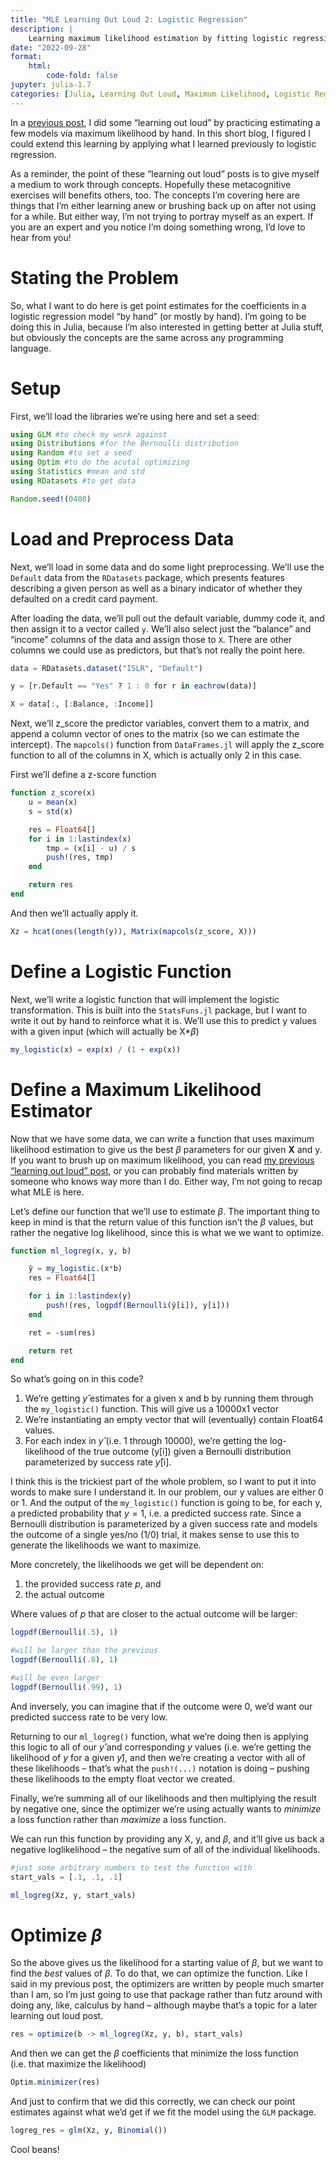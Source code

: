 ```yaml
---
title: "MLE Learning Out Loud 2: Logistic Regression"
description: |
    Learning maximum likelihood estimation by fitting logistic regression 'by hand' (sort of)
date: "2022-09-28"
format:
    html:
        code-fold: false
jupyter: julia-1.7
categories: [Julia, Learning Out Loud, Maximum Likelihood, Logistic Regression]
---
```


In a [previous post](https://www.ericekholm.com/posts/mle-learning-julia/), I did some "learning out loud" by practicing estimating a few models via maximum likelihood by hand. In this short blog, I figured I could extend this learning by applying what I learned previously to logistic regression.

As a reminder, the point of these "learning out loud" posts is to give myself a medium to work through concepts. Hopefully these metacognitive exercises will benefits others, too. The concepts I'm covering here are things that I'm either learning anew or brushing back up on after not using for a while. But either way, I'm not trying to portray myself as an expert. If you are an expert and you notice I'm doing something wrong, I'd love to hear from you!

# Stating the Problem

So, what I want to do here is get point estimates for the coefficients in a logistic regression model "by hand" (or mostly by hand). I'm going to be doing this in Julia, because I'm also interested in getting better at Julia stuff, but obviously the concepts are the same across any programming language.

# Setup

First, we'll load the libraries we're using here and set a seed:

```julia
using GLM #to check my work against
using Distributions #for the Bernoulli distribution
using Random #to set a seed
using Optim #to do the acutal optimizing
using Statistics #mean and std
using RDatasets #to get data

Random.seed!(0408)
```

# Load and Preprocess Data

Next, we'll load in some data and do some light preprocessing. We'll use the `Default` data from the `RDatasets` package, which presents features describing a given person as well as a binary indicator of whether they defaulted on a credit card payment.

After loading the data, we'll pull out the default variable, dummy code it, and then assign it to a vector called `y`. We'll also select just the "balance" and "income" columns of the data and assign those to `X`. There are other columns we could use as predictors, but that's not really the point here.

```julia
data = RDatasets.dataset("ISLR", "Default")

y = [r.Default == "Yes" ? 1 : 0 for r in eachrow(data)]

X = data[:, [:Balance, :Income]]
```

Next, we'll z_score the predictor variables, convert them to a matrix, and append a column vector of ones to the matrix (so we can estimate the intercept). The `mapcols()` function from `DataFrames.jl` will apply the z_score function to all of the columns in X, which is actually only 2 in this case.

First we'll define a z-score function

```julia
function z_score(x)
    u = mean(x)
    s = std(x)

    res = Float64[]
    for i in 1:lastindex(x)
        tmp = (x[i] - u) / s
        push!(res, tmp)
    end

    return res
end
```

And then we'll actually apply it.

```julia
Xz = hcat(ones(length(y)), Matrix(mapcols(z_score, X)))
```

# Define a Logistic Function

Next, we'll write a logistic function that will implement the logistic transformation. This is built into the `StatsFuns.jl` package, but I want to write it out by hand to reinforce what it is. We'll use this to predict y values with a given input (which will actually be X*$\beta$)

```julia
my_logistic(x) = exp(x) / (1 + exp(x))
```

# Define a Maximum Likelihood Estimator

Now that we have some data, we can write a function that uses maximum likelihood estimation to give us the best $\beta$ parameters for our given **X** and y. If you want to brush up on maximum likelihood, you can read [my previous "learning out loud" post](https://www.ericekholm.com/posts/mle-learning-julia/), or you can probably find materials written by someone who knows way more than I do. Either way, I'm not going to recap what MLE is here.

Let's define our function that we'll use to estimate $\beta$. The important thing to keep in mind is that the return value of this function isn't the $\beta$ values, but rather the negative log likelihood, since this is what we we want to optimize.

```julia
function ml_logreg(x, y, b)

    ŷ = my_logistic.(x*b)
    res = Float64[]

    for i in 1:lastindex(y)
        push!(res, logpdf(Bernoulli(ŷ[i]), y[i]))
    end

    ret = -sum(res)

    return ret
end
```

So what's going on in this code?

1. We're getting $ŷ$ estimates for a given x and b by running them through the `my_logistic()` function. This will give us a 10000x1 vector
1. We're instantiating an empty vector that will (eventually) contain Float64 values.
1. For each index in $ŷ$ (i.e. 1 through 10000), we're getting the log-likelihood of the true outcome (y[i]) given a Bernoulli distribution parameterized by success rate $ŷ$[i].

I think this is the trickiest part of the whole problem, so I want to put it into words to make sure I understand it. In our problem, our y values are either 0 or 1. And the output of the `my_logistic()` function is going to be, for each y, a predicted probability that $y = 1$, i.e. a predicted success rate. Since a Bernoulli distribution is parameterized by a given success rate and models the outcome of a single yes/no (1/0) trial, it makes sense to use this to generate the likelihoods we want to maximize.

More concretely, the likelihoods we get will be dependent on:

1. the provided success rate *p*, and
1. the actual outcome

Where values of *p* that are closer to the actual outcome will be larger:

```julia
logpdf(Bernoulli(.5), 1)
```

```julia
#will be larger than the previous
logpdf(Bernoulli(.8), 1)
```

```julia
#will be even larger
logpdf(Bernoulli(.99), 1)
```

And inversely, you can imagine that if the outcome were 0, we'd want our predicted success rate to be very low.

Returning to our `ml_logreg()` function, what we're doing then is applying this logic to all of our $ŷ$ and corresponding *y* values (i.e. we're getting the likelihood of *y* for a given $ŷ$), and then we're creating a vector with all of these likelihoods -- that's what the `push!(...)` notation is doing -- pushing these likelihoods to the empty float vector we created.

Finally, we're summing all of our likelihoods and then multiplying the result by negative one, since the optimizer we're using actually wants to *minimize* a loss function rather than *maximize* a loss function.

We can run this function by providing any X, y, and $\beta$, and it'll give us back a negative loglikelihood -- the negative sum of all of the individual likelihoods.

```julia
#just some arbitrary numbers to test the function with
start_vals = [.1, .1, .1]

ml_logreg(Xz, y, start_vals)
```

# Optimize $\beta$

So the above gives us the likelihood for a starting value of $\beta$, but we want to find the *best* values of $\beta$. To do that, we can optimize the function. Like I said in my previous post, the optimizers are written by people much smarter than I am, so I'm just going to use that package rather than futz around with doing any, like, calculus by hand -- although maybe that's a topic for a later learning out loud post.

```julia
res = optimize(b -> ml_logreg(Xz, y, b), start_vals)
```

And then we can get the $\beta$ coefficients that minimize the loss function (i.e. that maximize the likelihood)

```julia
Optim.minimizer(res)
```

And just to confirm that we did this correctly, we can check our point estimates against what we'd get if we fit the model using the `GLM` package.
```julia
logreg_res = glm(Xz, y, Binomial())
```

Cool beans!